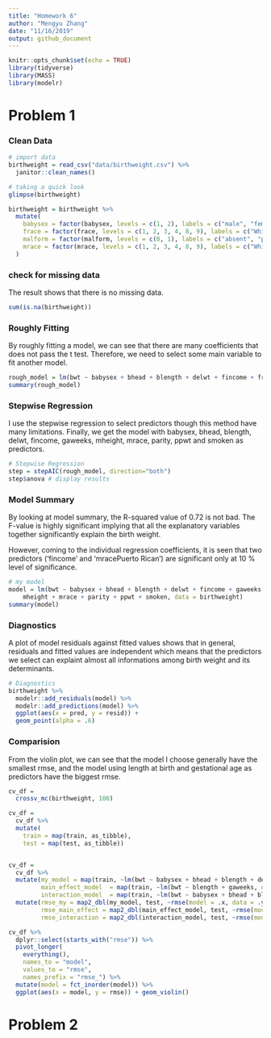 ```yaml
---
title: "Homework 6"
author: "Mengyu Zhang"
date: "11/16/2019"
output: github_document
---
```


```r
knitr::opts_chunk$set(echo = TRUE)
library(tidyverse)
library(MASS)
library(modelr)
```

# Problem 1

### Clean Data

```r
# import data
birthweight = read_csv("data/birthweight.csv") %>% 
  janitor::clean_names()

# taking a quick look
glimpse(birthweight)

birthweight = birthweight %>% 
  mutate(
    babysex = factor(babysex, levels = c(1, 2), labels = c("male", "female")),
    frace = factor(frace, levels = c(1, 2, 3, 4, 8, 9), labels = c("White", "Black", "Asian", "Puerto Rican", "Other", "Unknown")),
    malform = factor(malform, levels = c(0, 1), labels = c("absent", "present")),
    mrace = factor(mrace, levels = c(1, 2, 3, 4, 8, 9), labels = c("White", "Black", "Asian", "Puerto Rican", "Other", "Unknown"))
  )
```

### check for missing data
The result shows that there is no missing data.
```r
sum(is.na(birthweight))
```

### Roughly Fitting
By roughly fitting a model, we can see that there are many coefficients that does not pass the t test. Therefore, we need to select some main variable to fit another model.
```r
rough_model = lm(bwt ~ babysex + bhead + blength + delwt + fincome + frace + gaweeks + malform + menarche + mheight + momage + mrace + parity + pnumlbw + pnumsga + ppbmi + ppwt + smoken + wtgain, data = birthweight)
summary(rough_model)
```


### Stepwise Regression

I use the stepwise regression to select predictors though this method have many limitations. Finally, we get the model with babysex, bhead, blength, delwt, fincome, gaweeks, mheight, mrace, parity, ppwt and smoken as predictors.

```r
# Stepwise Regression
step = stepAIC(rough_model, direction="both")
step$anova # display results
```

### Model Summary

By looking at model summary, the R-squared value of 0.72 is not bad. The F-value is highly significant implying that all the explanatory variables together significantly explain the birth weight.

However, coming to the individual regression coefficients, it is seen that two predictors ('fincome' and 'mracePuerto Rican') are significant only at 10 % level of significance.

```r
# my model
model = lm(bwt ~ babysex + bhead + blength + delwt + fincome + gaweeks + 
    mheight + mrace + parity + ppwt + smoken, data = birthweight)
summary(model)
```

### Diagnostics

A plot of model residuals against fitted values shows that in general, residuals and fitted values are independent which means that the predictors we select can explaint almost all informations among birth weight and its determinants.
```r
# Diagnostics
birthweight %>% 
  modelr::add_residuals(model) %>% 
  modelr::add_predictions(model) %>% 
  ggplot(aes(x = pred, y = resid)) +
  geom_point(alpha = .6)
```

### Comparision
From the violin plot, we can see that the model I choose generally have the smallest rmse, and the model using length at birth and gestational age as predictors have the biggest rmse.
```r
cv_df = 
  crossv_mc(birthweight, 100) 

cv_df =
  cv_df %>% 
  mutate(
    train = map(train, as_tibble),
    test = map(test, as_tibble))


cv_df = 
  cv_df %>% 
  mutate(my_model = map(train, ~lm(bwt ~ babysex + bhead + blength + delwt + fincome + gaweeks + mheight + mrace + parity + ppwt + smoken, data = .x)),
         main_effect_model  = map(train, ~lm(bwt ~ blength + gaweeks, data = .x)),
         interaction_model  = map(train, ~lm(bwt ~ babysex + bhead + blength + babysex * bhead + bhead * blength + babysex * blength + babysex * bhead * blength, data = .x))) %>% 
  mutate(rmse_my = map2_dbl(my_model, test, ~rmse(model = .x, data = .y)),
         rmse_main_effect = map2_dbl(main_effect_model, test, ~rmse(model = .x, data = .y)),
         rmse_interaction = map2_dbl(interaction_model, test, ~rmse(model = .x, data = .y)))
```

```r
cv_df %>% 
  dplyr::select(starts_with("rmse")) %>% 
  pivot_longer(
    everything(),
    names_to = "model", 
    values_to = "rmse",
    names_prefix = "rmse_") %>% 
  mutate(model = fct_inorder(model)) %>% 
  ggplot(aes(x = model, y = rmse)) + geom_violin()
```

# Problem 2